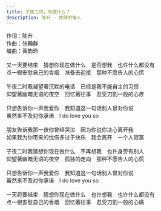 ```yaml
---
title: 子夜二时，你做什么？
description: 陈升 - 放肆的情人
---
```


作词：陈升<br />作曲：张翰群<br />编曲：黄韵玲<br /><br />又一天要结束　猜想你现在做什么　是否想我　也许什么都没有<br />点一根安慰自己的香烟　准备去迎接　那种不愿告人的心慌<br /><br />午夜二时我凝望著沉默的电话　已经是我不能自主的习惯<br />仰望著幽暗无语的夜空　回忆著往事　忍受刀割一般的心疼<br /><br />只想告诉你一声我爱你　我知道这一句话别人曾对你说<br />虽然来不及对你承诺　I do love you so<br /><br />朋友告诉我那一夜你曾经哭泣　因为你说你决心离开我<br />如果我为你带来的忧伤多过于快乐　我会离开　一个人寂寞<br /><br />子夜二时我猜想你现在做什么　不再想我　也许身旁有别人<br />仰望著幽暗无语的夜空　孤独的走向　那种不愿告人的心慌<br /><br />只想告诉你一声我爱你　我知道这一句话别人曾对你说<br />虽然来不及对你承诺　I do love you so<br /><br />一天将要结束　猜想你现在做什么　也许想我　也许什么都没有<br />点一根安慰自己的香烟　回忆著往事　忍受刀割一般的心痛